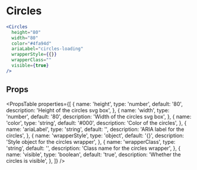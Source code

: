 ---
---

# Circles

```jsx live
<Circles
  height="80"
  width="80"
  color="#4fa94d"
  ariaLabel="circles-loading"
  wrapperStyle={{}}
  wrapperClass=""
  visible={true}
/>
```

## Props

<PropsTable
  properties={[
     {
      name: 'height',
      type: 'number',
      default: '80',
      description: 'Height of the circles svg box',
    },
    {
      name: 'width',
      type: 'number',
      default: '80',
      description: 'Width of the circles svg box',
    },
    {
      name: 'color',
      type: 'string',
      default: '#000',
      description: 'Color of the circles',
    },
    {
      name: 'ariaLabel',
      type: 'string',
      default: '',
      description: 'ARIA label for the circles',
    },
    {
      name: 'wrapperStyle',
      type: 'object',
      default: '{}',
      description: 'Style object for the circles wrapper',
    },
    {
      name: 'wrapperClass',
      type: 'string',
      default: '',
      description: 'Class name for the circles wrapper',
    },
    {
      name: 'visible',
      type: 'boolean',
      default: 'true',
      description: 'Whether the circles is visible',
    },
  ]}
/>

